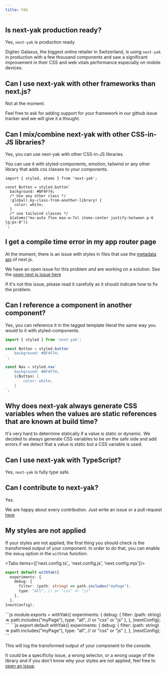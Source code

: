 ```yaml
---
title: FAQ
---
```


## Is next-yak production ready?

Yes, `next-yak` is production ready.

Digitec Galaxus, the biggest online retailer in Switzerland, is using `next-yak` in production with a few thousand components
and saw a significant improvement in their CSS and web vitals performance especially on mobile devices.

## Can I use next-yak with other frameworks than next.js?

Not at the moment.

Feel free to ask for adding support for your framework in our github issue tracker and we will give it a thought.

## Can I mix/combine next-yak with other CSS-in-JS libraries?

Yes, you can use next-yak with other CSS-in-JS libraries.

You can use it with styled-components, emotion, tailwind or any other library that adds css classes to your components.

```tsx title="my-component.tsx"
import { styled, atoms } from 'next-yak';

const Button = styled.button`
  background: #BF4F74;
  /* Use any other class */
  :global(.my-class-from-another-library) {
    color: white;
  }
  /* use tailwind classes */
  ${atoms("mx-auto flex max-w-7xl items-center justify-between p-6 lg:px-8")}
`;
```

## I get a compile time error in my app router page

At the moment, there is an issue with styles in files that use the [metadata api](https://nextjs.org/docs/app/building-your-application/optimizing/metadata) of next.js.

We have an open issue for this problem and are working on a solution.
See the [open next.js issue here](https://github.com/vercel/next.js/issues/67591)

If it's not this issue, please read it carefully as it should indicate how to fix the problem.

## Can I reference a component in another component?

Yes, you can reference it in the tagged template literal the same way you would to it with styled-components.

```jsx title="my-component.tsx"
import { styled } from 'next-yak';

const Button = styled.button`
	background: #BF4F74;
`;

const Nav = styled.nav`
	background: #BF4F74;
	${Button} {
		color: white;
	}
`;
```

## Why does next-yak always generate CSS variables when the values are static references that are known at build time?

It's very hard to determine statically if a value is static or dynamic. We decided to always generate CSS variables to be on the safe side
and add errors if we detect that a value is static but a CSS variable is used.

## Can I use next-yak with TypeScript?

Yes, `next-yak` is fully type safe.

## Can I contribute to next-yak?

Yes.

We are happy about every contribution. Just write an issue or a pull request [here](https://github.com/jantimon/next-yak)

## My styles are not applied

If your styles are not applied, the first thing you should check is the transformed output of your component.
In order to do that, you can enable the `debug` option in the `withYak` function.

<Tabs items={['next.config.ts',, 'next.config.js', 'next.config.mjs']}>
<Tab value="next.config.ts">
```ts
export default withYak({
  experiments: {
    debug: {
      filter: (path: string) => path.includes("myPage"),
      type: "all", // or "css" or "js"
    },
  },
}nextConfig);
```
</Tab>
<Tab value="next.config.js">
```js
module.exports = withYak({
  experiments: {
    debug: {
      filter: (path: string) => path.includes("myPage"),
      type: "all", // or "css" or "js"
    },
  },
}nextConfig);
```
</Tab>
<Tab value="next.config.mjs">
```js
export default withYak({
  experiments: {
    debug: {
      filter: (path: string) => path.includes("myPage"),
      type: "all", // or "css" or "js"
    },
  },
}nextConfig);
```
</Tab>
</Tabs>

This will log the transformed output of your component to the console.

It could be a specificity issue, a wrong selector, or a wrong usage of the library and if you don't know why your styles are not applied, feel free to [open an issue](https://github.com/jantimon/next-yak/issues/new/choose).

